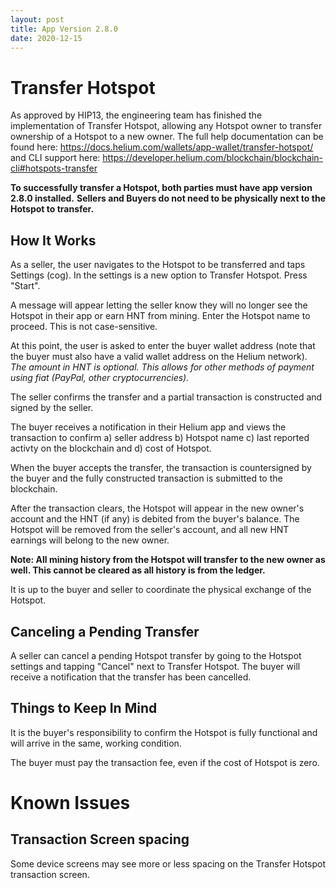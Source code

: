 ```yaml
---
layout: post
title: App Version 2.8.0
date: 2020-12-15
---
```


# Transfer Hotspot

As approved by HIP13, the engineering team has finished the implementation of Transfer Hotspot,
allowing any Hotspot owner to transfer ownership of a Hotspot to a new owner. The full help
documentation can be found here: https://docs.helium.com/wallets/app-wallet/transfer-hotspot/ and
CLI support here: https://developer.helium.com/blockchain/blockchain-cli#hotspots-transfer

**To successfully transfer a Hotspot, both parties must have app version 2.8.0 installed.**
**Sellers and Buyers do not need to be physically next to the Hotspot to transfer.**

## How It Works

As a seller, the user navigates to the Hotspot to be transferred and taps Settings (cog). In the
settings is a new option to Transfer Hotspot. Press "Start".

A message will appear letting the seller know they will no longer see the Hotspot in their app or
earn HNT from mining. Enter the Hotspot name to proceed. This is not case-sensitive.

At this point, the user is asked to enter the buyer wallet address (note that the buyer must also
have a valid wallet address on the Helium network). _The amount in HNT is optional. This allows for
other methods of payment using fiat (PayPal, other cryptocurrencies)._

The seller confirms the transfer and a partial transaction is constructed and signed by the seller.

The buyer receives a notification in their Helium app and views the transaction to confirm a) seller
address b) Hotspot name c) last reported activty on the blockchain and d) cost of Hotspot.

When the buyer accepts the transfer, the transaction is countersigned by the buyer and the fully
constructed transaction is submitted to the blockchain.

After the transaction clears, the Hotspot will appear in the new owner's account and the HNT (if
any) is debited from the buyer's balance. The Hotspot will be removed from the seller's account, and
all new HNT earnings will belong to the new owner.

**Note: All mining history from the Hotspot will transfer to the new owner as well. This cannot be
cleared as all history is from the ledger.**

It is up to the buyer and seller to coordinate the physical exchange of the Hotspot.

## Canceling a Pending Transfer

A seller can cancel a pending Hotspot transfer by going to the Hotspot settings and tapping "Cancel"
next to Transfer Hotspot. The buyer will receive a notification that the transfer has been
cancelled.

## Things to Keep In Mind

It is the buyer's responsibility to confirm the Hotspot is fully functional and will arrive in the
same, working condition.

The buyer must pay the transaction fee, even if the cost of Hotspot is zero.

# Known Issues

## Transaction Screen spacing

Some device screens may see more or less spacing on the Transfer Hotspot transaction screen.
